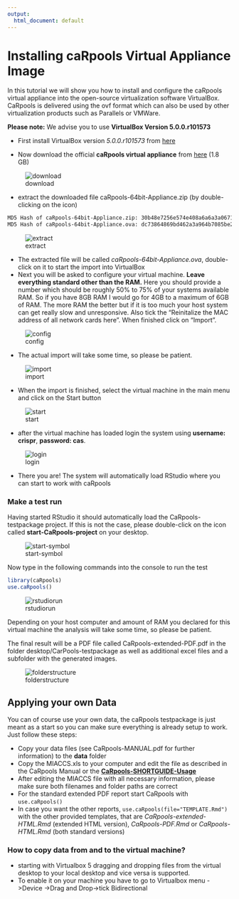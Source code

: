 ```yaml
---
output:
  html_document: default
---
```

# Installing caRpools Virtual Appliance Image

In this tutorial we will show you how to install and configure the caRpools virtual appliance into the open-source virtualization software VirtualBox. CaRpools is delivered using the ovf format which can also be used by other virtualization products such as Parallels or VMWare.

**Please note:** We advise you to use **VirtualBox Version 5.0.0.r101573**
 
* First install VirtualBox version _5.0.0.r101573_ from [here](https://www.virtualbox.org/wiki/Download_Old_Builds_5_0)

* Now download the official __caRpools virtual appliance__ from [here](http://www.dkfz.de/signaling/caRpools/caRpools-64bit-Appliance.zip) (1.8 GB)  

![download](./pictures/download.png)

* extract the downloaded file caRpools-64bit-Appliance.zip (by double-clicking on the icon)

```bash
MD5 Hash of caRpools-64bit-Appliance.zip: 30b48e7256e574e408a6a6a3a06718a8
MD5 Hash of caRpools-64bit-Appliance.ova: dc73864869bd462a3a964b7085be2da7
```
![extract](./pictures/extract.png)

* The extracted file will be called _caRpools-64bit-Appliance.ova_, double-click on it to start the import into VirtualBox
* Next you will be asked to configure your virtual machine. __Leave everything standard other than the RAM.__ Here you should provide a number which should be roughly 50% to 75% of your systems available RAM. So if you have 8GB RAM I would go for 4GB to a maximum of 6GB of RAM. The more RAM the better but if it is too much your host system can get really slow and unresponsive. Also tick the "Reinitalize the MAC address of all network cards here". When finished click on "Import".

![config](./pictures/configure-appliance.png)

* The actual import will take some time, so please be patient.

![import](./pictures/import-progress.png)

* When the import is finished, select the virtual machine in the main menu and click on the Start button

![start](./pictures/start-button.png)

* after the virtual machine has loaded login the system using **username: crispr**, **password: cas**. 

![login](./pictures/login.png)

* There you are! The system will automatically load RStudio where you can start to work with caRpools

### Make a test run
Having started RStudio it should automatically load the CaRpools-testpackage project. If this is not the case, please double-click on the icon called **start-CaRpools-project** on your desktop.

![start-symbol](./pictures/start-symbol.png)

Now type in the following commands into the console to run the test

```R
library(caRpools)
use.caRpools()
```

![rstudiorun](./pictures/rstudio.png)

Depending on your host computer and amount of RAM you declared for this virtual machine the analysis will take some time, so please be patient.

The final result will be a PDF file called CaRpools-extended-PDF.pdf in the folder desktop/CarPools-testpackage as well as additional excel files and a subfolder with the generated images.

![folderstructure](./pictures/folder-structure-FINAL.png)

## Applying your own Data

You can of course use your own data, the caRpools testpackage is just meant as a start so you can make sure everything is already setup to work.  
Just follow these steps:  

* Copy your data files (see CaRpools-MANUAL.pdf for further information) to the __data__ folder
* Copy the MIACCS.xls to your computer and edit the file as described in the CaRpools Manual or the __[CaRpools-SHORTGUIDE-Usage](https://github.com/boutroslab/caRpools/blob/master/docs/CaRpools-SHORTGUIDE-Usage.Rmd)__
* After editing the MIACCS file with all necessary information, please make sure both filenames and folder paths are correct
* For the standard extended PDF report start CaRpools with `use.caRpools()`
* In case you want the other reports, `use.caRpools(file="TEMPLATE.Rmd")` with the other provided templates, that are _CaRpools-extended-HTML.Rmd_ (extended HTML version), _CaRpools-PDF.Rmd_ or _CaRpools-HTML.Rmd_ (both standard versions)

### How to copy data from and to the virtual machine?
* starting with Virtualbox 5 dragging and dropping files from the virtual desktop to your local desktop and vice versa is supported.
* To enable it on your machine you have to go to Virtualbox menu ->Device ->Drag and Drop->tick Bidirectional


